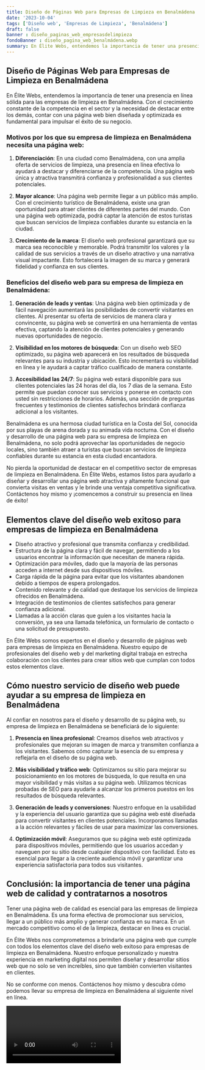 ```yaml
---
title: Diseño de Páginas Web para Empresas de Limpieza en Benalmádena
date: '2023-10-04'
tags: ['Diseño web', 'Empresas de Limpieza', 'Benalmádena']
draft: false
banner : diseño_paginas_web_empresasdelimpieza
fondoBanner : diseño_pagina_web_benalmádena.webp
summary: En Élite Webs, entendemos la importancia de tener una presencia en línea sólida para las empresas de limpieza en Benalmádena. Con el crecimiento constante de la competencia en el sector y la necesidad de destacar entre los demás, contar con una página web bien diseñada y optimizada es fundamental para impulsar el éxito de su negocio.
---
```


## Diseño de Páginas Web para Empresas de Limpieza en Benalmádena

En Élite Webs, entendemos la importancia de tener una presencia en línea sólida para las empresas de limpieza en Benalmádena. Con el crecimiento constante de la competencia en el sector y la necesidad de destacar entre los demás, contar con una página web bien diseñada y optimizada es fundamental para impulsar el éxito de su negocio.

### Motivos por los que su empresa de limpieza en Benalmádena necesita una página web:

1. **Diferenciación**: En una ciudad como Benalmádena, con una amplia oferta de servicios de limpieza, una presencia en línea efectiva lo ayudará a destacar y diferenciarse de la competencia. Una página web única y atractiva transmitirá confianza y profesionalidad a sus clientes potenciales.

2. **Mayor alcance**: Una página web permite llegar a un público más amplio. Con el crecimiento turístico de Benalmádena, existe una gran oportunidad para atraer clientes de diferentes partes del mundo. Con una página web optimizada, podrá captar la atención de estos turistas que buscan servicios de limpieza confiables durante su estancia en la ciudad.

3. **Crecimiento de la marca**: El diseño web profesional garantizará que su marca sea reconocible y memorable. Podrá transmitir los valores y la calidad de sus servicios a través de un diseño atractivo y una narrativa visual impactante. Esto fortalecerá la imagen de su marca y generará fidelidad y confianza en sus clientes.

### Beneficios del diseño web para su empresa de limpieza en Benalmádena:

1. **Generación de leads y ventas**: Una página web bien optimizada y de fácil navegación aumentará las posibilidades de convertir visitantes en clientes. Al presentar su oferta de servicios de manera clara y convincente, su página web se convertirá en una herramienta de ventas efectiva, captando la atención de clientes potenciales y generando nuevas oportunidades de negocio.

2. **Visibilidad en los motores de búsqueda**: Con un diseño web SEO optimizado, su página web aparecerá en los resultados de búsqueda relevantes para su industria y ubicación. Esto incrementará su visibilidad en línea y le ayudará a captar tráfico cualificado de manera constante.

3. **Accesibilidad las 24/7**: Su página web estará disponible para sus clientes potenciales las 24 horas del día, los 7 días de la semana. Esto permite que puedan conocer sus servicios y ponerse en contacto con usted sin restricciones de horarios. Además, una sección de preguntas frecuentes y testimonios de clientes satisfechos brindará confianza adicional a los visitantes.

Benalmádena es una hermosa ciudad turística en la Costa del Sol, conocida por sus playas de arena dorada y su animada vida nocturna. Con el diseño y desarrollo de una página web para su empresa de limpieza en Benalmádena, no solo podrá aprovechar las oportunidades de negocio locales, sino también atraer a turistas que buscan servicios de limpieza confiables durante su estancia en esta ciudad encantadora.

No pierda la oportunidad de destacar en el competitivo sector de empresas de limpieza en Benalmádena. En Élite Webs, estamos listos para ayudarlo a diseñar y desarrollar una página web atractiva y altamente funcional que convierta visitas en ventas y le brinde una ventaja competitiva significativa. Contáctenos hoy mismo y ¡comencemos a construir su presencia en línea de éxito!

<GifSeo />

<Cta />

## Elementos clave del diseño web exitoso para empresas de limpieza en Benalmádena

- Diseño atractivo y profesional que transmita confianza y credibilidad.
- Estructura de la página clara y fácil de navegar, permitiendo a los usuarios encontrar la información que necesitan de manera rápida.
- Optimización para móviles, dado que la mayoría de las personas acceden a internet desde sus dispositivos móviles.
- Carga rápida de la página para evitar que los visitantes abandonen debido a tiempos de espera prolongados.
- Contenido relevante y de calidad que destaque los servicios de limpieza ofrecidos en Benalmádena.
- Integración de testimonios de clientes satisfechos para generar confianza adicional.
- Llamadas a la acción claras que guíen a los visitantes hacia la conversión, ya sea una llamada telefónica, un formulario de contacto o una solicitud de presupuesto.

En Élite Webs somos expertos en el diseño y desarrollo de páginas web para empresas de limpieza en Benalmádena. Nuestro equipo de profesionales del diseño web y del marketing digital trabaja en estrecha colaboración con los clientes para crear sitios web que cumplan con todos estos elementos clave.

## Cómo nuestro servicio de diseño web puede ayudar a su empresa de limpieza en Benalmádena

Al confiar en nosotros para el diseño y desarrollo de su página web, su empresa de limpieza en Benalmádena se beneficiará de lo siguiente:

1. **Presencia en línea profesional**: Creamos diseños web atractivos y profesionales que mejoran su imagen de marca y transmiten confianza a los visitantes. Sabemos cómo capturar la esencia de su empresa y reflejarla en el diseño de su página web.

2. **Más visibilidad y tráfico web**: Optimizamos su sitio para mejorar su posicionamiento en los motores de búsqueda, lo que resulta en una mayor visibilidad y más visitas a su página web. Utilizamos técnicas probadas de SEO para ayudarle a alcanzar los primeros puestos en los resultados de búsqueda relevantes.

3. **Generación de leads y conversiones**: Nuestro enfoque en la usabilidad y la experiencia del usuario garantiza que su página web esté diseñada para convertir visitantes en clientes potenciales. Incorporamos llamadas a la acción relevantes y fáciles de usar para maximizar las conversiones.

4. **Optimización móvil**: Aseguramos que su página web esté optimizada para dispositivos móviles, permitiendo que los usuarios accedan y naveguen por su sitio desde cualquier dispositivo con facilidad. Esto es esencial para llegar a la creciente audiencia móvil y garantizar una experiencia satisfactoria para todos sus visitantes.

## Conclusión: la importancia de tener una página web de calidad y contratarnos a nosotros

Tener una página web de calidad es esencial para las empresas de limpieza en Benalmádena. Es una forma efectiva de promocionar sus servicios, llegar a un público más amplio y generar confianza en su marca. En un mercado competitivo como el de la limpieza, destacar en línea es crucial.

En Élite Webs nos comprometemos a brindarle una página web que cumple con todos los elementos clave del diseño web exitoso para empresas de limpieza en Benalmádena. Nuestro enfoque personalizado y nuestra experiencia en marketing digital nos permiten diseñar y desarrollar sitios web que no solo se ven increíbles, sino que también convierten visitantes en clientes.

No se conforme con menos. Contáctenos hoy mismo y descubra cómo podemos llevar su empresa de limpieza en Benalmádena al siguiente nivel en línea.

<Video />

<CtaBot job='Empresas de Limpieza' city='Benalmádena'/>

<Gmaps query='Benalmádena+españa+maps' />